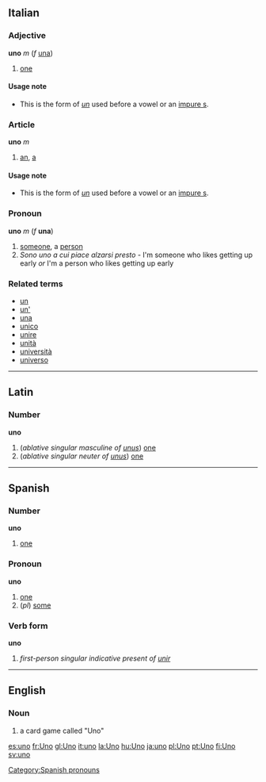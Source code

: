 ==Italian==
===Adjective===
'''uno''' ''m'' (''f'' [[una#Italian|una]])

# [[one]]

====Usage note====
*This is the form of ''[[un#Italian|un]]'' used before a vowel or an [[impure s]].

===Article===
'''uno''' ''m''

#[[an]], [[a]]

====Usage note====
*This is the form of ''[[un#Italian|un]]'' used before a vowel or an [[impure s]].

===Pronoun===
'''uno''' ''m'' (''f'' '''una''')

#[[someone]], a [[person]]
#''Sono uno a cui piace alzarsi presto'' - I'm someone who likes getting up early ''or'' I'm a person who likes getting up early

===Related terms===
*[[un]]
*[[un']]
*[[una]]
*[[unico]]
*[[unire]]
*[[unità]]
*[[università]]
*[[universo]]

----
==Latin==
===Number===
'''uno'''

#(''ablative singular masculine of [[unus]]'') [[one]]
#(''ablative singular neuter of [[unus]]'') [[one]]

----
==Spanish==
===Number===
'''uno'''
#[[one]]

=== Pronoun ===
'''uno'''
# [[one]]
# (''pl'') [[some]]
[[Category:Spanish pronouns]]

===Verb form===
'''uno'''

# ''first-person singular indicative present of [[unir]]''

----

==English==
===Noun===
#a card game called "Uno"

[[es:uno]]
[[fr:Uno]]
[[gl:Uno]]
[[it:uno]]
[[la:Uno]]
[[hu:Uno]]
[[ja:uno]]
[[pl:Uno]]
[[pt:Uno]]
[[fi:Uno]]
[[sv:uno]]